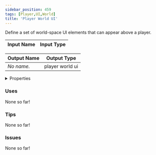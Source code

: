 ```yaml
---
sidebar_position: 459
tags: [Player,UI,World]
title: 'Player World UI'
---
```


Define a set of world-space UI elements that can appear above a player.




<EsbSvg />

| Input Name | Input Type |
|-----------|-----------|

| Output Name | Output Type |
|-----------|-----------|
| *No name.* | player world ui |


<details>
  <summary>Properties</summary>
  <div>
    <div>
    <table>
      <thead>
        <tr>
          <th>Is beta required?</th>
          <th>❌</th>
        </tr>
        <tr>
          <th>Is this chip a trolling risk?</th>
          <th>❌</th>
        </tr>
        <tr>
          <th>Is this chip a role assignment risk?</th>
          <th>❌</th>
        </tr>
        <tr>
          <th>Chip UUID</th>
          <th>ff2d1f81-d76c-456f-acf0-af1861822681</th>
        </tr>
      </thead>
    </table>
    </div>
  </div>
</details>

### Uses

None so far!

### Tips

None so far!

### Issues

None so far!